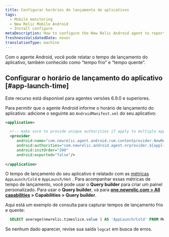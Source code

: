 ```yaml
---
title: Configurar horários de lançamento de aplicativos
tags:
  - Mobile monitoring
  - New Relic Mobile Android
  - Install configure
metaDescription: How to configure the New Relic Android agent to report app launch time
freshnessValidatedDate: never
translationType: machine
---
```


Com o agente Android, você pode relatar o tempo de lançamento do aplicativo, também conhecido como “tempo frio” e “tempo quente”.

## Configurar o horário de lançamento do aplicativo [#app-launch-time]

<Callout variant="important">
  Este recurso está disponível para agentes versões 6.9.0 e superiores.
</Callout>

Para permitir que o agente Android informe o horário de lançamento do aplicativo: adicione o seguinte ao `AndroidManifest.xml` do seu aplicativo:

```xml
<application>

  <!-- make sure to provide unique authorities if apply to multiple apps on the same device -->
  <provider
     android:name="com.newrelic.agent.android.rum.contentprovider.NewRelicAppContentProvider"
     android:authorities="com.newrelic.android.agent.nrprovider.${applicationId}"
     android:initOrder="200"
     android:exported="false"/>
     
</application>
```

O tempo de lançamento do seu aplicativo é relatado com as [métricas](/docs/data-apis/understand-data/new-relic-data-types/#metrics) `AppLaunch/Cold` e `AppLaunch/Hot` . Para acompanhar essas métricas de tempo de lançamento, você pode usar o <DoNotTranslate>**Query builder**</DoNotTranslate> para criar um painel personalizado. Para usar o <DoNotTranslate>**Query builder**</DoNotTranslate>, vá para <DoNotTranslate>**[one.newrelic.com > All capabilities](https://one.newrelic.com/all-capabilities) > Capabilities > Query builder**</DoNotTranslate>.

Aqui está um exemplo de consulta para capturar tempos de lançamento frio e quente:

```sql
  SELECT average(newrelic.timeslice.value ) AS 'AppLaunch/Cold' FROM Metric WHERE metricTimesliceName = 'AppLaunch/Cold' AND entity.guid = 'YOUR_APP_TOKEN' SINCE 1664218800000 UNTIL 1664220600000 TIMESERIES
```

Se nenhum dado aparecer, revise sua saída `logcat` em busca de erros.